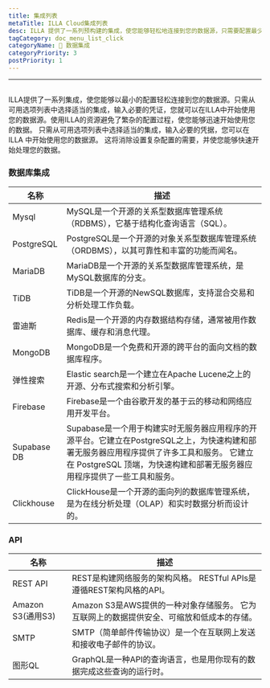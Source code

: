 ```yaml
---
title: 集成列表
metaTitle: ILLA Cloud集成列表
desc: ILLA 提供了一系列预构建的集成，使您能够轻松地连接到您的数据源，只需要配置最少的内容。
tagCategory: doc_menu_list_click
categoryName: 🔨 数据集成
categoryPriority: 3
postPriority: 1
---
```


* * *

## <h2 hidden>集成列表</h2>

ILLA提供了一系列集成，使您能够以最小的配置轻松连接到您的数据源。只需从可用选项列表中选择适当的集成，输入必要的凭证，您就可以在ILLA中开始使用您的数据源。使用ILLA的资源避免了繁杂的配置过程，使您能够迅速开始使用您的数据。 只需从可用选项列表中选择适当的集成，输入必要的凭据，您可以在ILLA 中开始使用您的数据源。 这将消除设置复杂配置的需要，并使您能够快速开始处理您的数据。

### 数据库集成

| 名称          | 描述                                                                                                                         |
| ----------- | -------------------------------------------------------------------------------------------------------------------------- |
| Mysql       | MySQL是一个开源的关系型数据库管理系统（RDBMS），它基于结构化查询语言（SQL）。                                                                              |
| PostgreSQL  | PostgreSQL是一个开源的对象关系型数据库管理系统（ORDBMS），以其可靠性和丰富的功能而闻名。                                                                       |
| MariaDB     | MariaDB是一个开源的关系型数据库管理系统，是MySQL数据库的分支。                                                                                      |
| TiDB        | TiDB是一个开源的NewSQL数据库，支持混合交易和分析处理工作负载。                                                                                       |
| 雷迪斯         | Redis是一个开源的内存数据结构存储，通常被用作数据库、缓存和消息代理。                                                                                      |
| MongoDB     | MongoDB是一个免费和开源的跨平台的面向文档的数据库程序。                                                                                            |
| 弹性搜索        | Elastic search是一个建立在Apache Lucene之上的开源、分布式搜索和分析引擎。                                                                         |
| Firebase    | Firebase是一个由谷歌开发的基于云的移动和网络应用开发平台。                                                                                          |
| Supabase DB | Supabase是一个用于构建实时无服务器应用程序的开源平台。它建立在PostgreSQL之上，为快速构建和部署无服务器应用程序提供了许多工具和服务。 它建立在 PostgreSQL 顶端，为快速构建和部署无服务器应用程序提供了一些工具和服务。 |
| Clickhouse  | ClickHouse是一个开源的面向列的数据库管理系统，是为在线分析处理（OLAP）和实时数据分析而设计的。                                                                     |

### API

| 名称              | 描述                                                  |
| --------------- | --------------------------------------------------- |
| REST API        | REST是构建网络服务的架构风格。 RESTful APIs是遵循REST架构风格的API。      |
| Amazon S3(通用S3) | Amazon S3是AWS提供的一种对象存储服务。 它为互联网上的数据提供安全、可缩放和低成本的存储。 |
| SMTP            | SMTP（简单邮件传输协议）是一个在互联网上发送和接收电子邮件的协议。                 |
| 图形QL            | GraphQL是一种API的查询语言，也是用你现有的数据完成这些查询的运行时。             |
